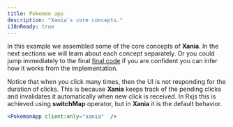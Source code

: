 ```yaml
---
title: Pokemon app
description: "Xania's core concepts."
i18nReady: true
---
```


In this example we assembled some of the core concepts of **Xania**. In the next sections we will learn about each concept separately. Or you could jump immediately to the final [final code](../pokemon-app) if you are confident you can infer how it works from the implementation.

Notice that when you click many times, then the UI is not responding for the duration of clicks. This is because **Xania** keeps track of the pending clicks and invalidates it automatically when new click is received. In Rxjs this is achieved using **switchMap** operator, but in **Xania** it is the default behavior.

```jsx
<PokemonApp client:only="xania"  />
```

<PokemonApp client:only="xania"  />

